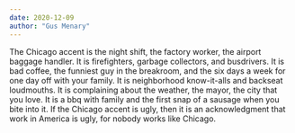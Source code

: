 ```yaml
---
date: 2020-12-09
author: "Gus Menary"
---
```


The Chicago accent is the night shift, the factory worker, the airport baggage handler. It is firefighters, garbage collectors, and busdrivers. It is bad coffee, the funniest guy in the breakroom, and the six days a week for one day off with your family. It is neighborhood know-it-alls and backseat loudmouths. It is complaining about the weather, the mayor, the city that you love. It is a bbq with family and the first snap of a sausage when you bite into it. If the Chicago accent is ugly, then it is an acknowledgment that work in America is ugly, for nobody works like Chicago.
